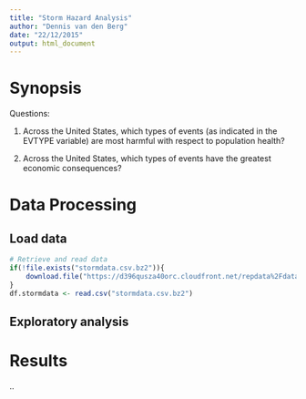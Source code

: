```yaml
---
title: "Storm Hazard Analysis"
author: "Dennis van den Berg"
date: "22/12/2015"
output: html_document
---
```


<!--
TODO: Your document should have a title that briefly summarizes your data analysis
-->


# Synopsis

<!--
TODO: There should be a synopsis which describes and summarizes your analysis in at most 10 complete sentences.
-->

Questions:

1. Across the United States, which types of events (as indicated in the EVTYPE variable) are most harmful with respect to population health?

2. Across the United States, which types of events have the greatest economic consequences?


# Data Processing

## Load data

```r
# Retrieve and read data
if(!file.exists("stormdata.csv.bz2")){
    download.file("https://d396qusza40orc.cloudfront.net/repdata%2Fdata%2FStormData.csv.bz2", "stormdata.csv.bz2", method="curl")
}
df.stormdata <- read.csv("stormdata.csv.bz2")
```

## Exploratory analysis




# Results

..

<!--
* You may have other sections in your analysis, but Data Processing and Results are required.
* The analysis document must have at least one figure containing a plot.
* Your analyis must have no more than three figures. Figures may have multiple plots in them (i.e. panel plots), but there cannot be more than three figures total.
* You must show all your code for the work in your analysis document. This may make the document a bit verbose, but that is okay. In general, you should ensure that echo = TRUE for every code chunk (this is the default setting in knitr).
-->
